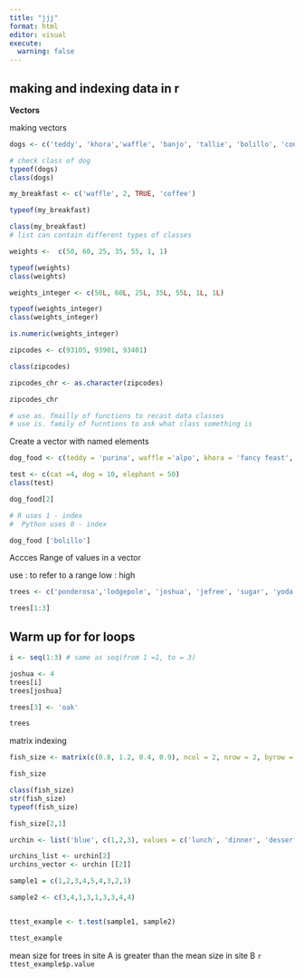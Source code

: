 ```yaml
---
title: "jjj"
format: html
editor: visual
execute: 
  warning: false
---
```


## making and indexing data in r

**Vectors**

making vectors

```r
dogs <- c('teddy', 'khora','waffle', 'banjo', 'tallie', 'bolillo', 'concha')

# check class of dog
typeof(dogs)
class(dogs)
```

```r
my_breakfast <- c('waffle', 2, TRUE, 'coffee')

typeof(my_breakfast)

class(my_breakfast)
# list can contain different types of classes
```

```r
weights <-  c(50, 60, 25, 35, 55, 1, 1)

typeof(weights)
class(weights)

```

```r
weights_integer <- c(50L, 60L, 25L, 35L, 55L, 1L, 1L)

typeof(weights_integer)
class(weights_integer)
```

```r
is.numeric(weights_integer)
```

```r
zipcodes <- c(93105, 93901, 93401)

class(zipcodes)

zipcodes_chr <- as.character(zipcodes)

zipcodes_chr

# use as. fmailly of functions to recast data classes
# use is. family of fucntions to ask what class something is

```

Create a vector with named elements

```r
dog_food <- c(teddy = 'purina', waffle ='alpo', khora = 'fancy feast', banjo = 'blue diamond', tallie = "farmer's dog", bolillo = 'meat', concha = 'malt paste' )

test <- c(cat =4, dog = 10, elephant = 50)
class(test)
```

```r
dog_food[2]

# R uses 1 - index
#  Python uses 0 - index
```

```r
dog_food ['bolillo']

```

Accces Range of values in a vector

use : to refer to a range low : high

```r
trees <- c('ponderosa','lodgepole', 'joshua', 'jefree', 'sugar', 'yoda')

trees[1:3]

```

## Warm up for for loops

```r
i <- seq(1:3) # same as seq(from 1 =1, to = 3)

joshua <- 4
trees[i]
trees[joshua]
```

```r
trees[3] <- 'oak'

trees
```

matrix indexing

```r
fish_size <- matrix(c(0.8, 1.2, 0.4, 0.9), ncol = 2, nrow = 2, byrow = FALSE)

fish_size

class(fish_size)
str(fish_size)
typeof(fish_size)

fish_size[2,1]
```

```r
urchin <- list('blue', c(1,2,3), values = c('lunch', 'dinner', 'dessert'), 5L)
```

```r
urchins_list <- urchin[2]
urchins_vector <- urchin [[2]]

```

```r
sample1 = c(1,2,3,4,5,4,3,2,1)

sample2 <- c(3,4,1,3,1,3,3,4,4)


ttest_example <- t.test(sample1, sample2)

ttest_example
```

mean size for trees in site A is greater than the mean size in site B `r ttest_example$p.value`
